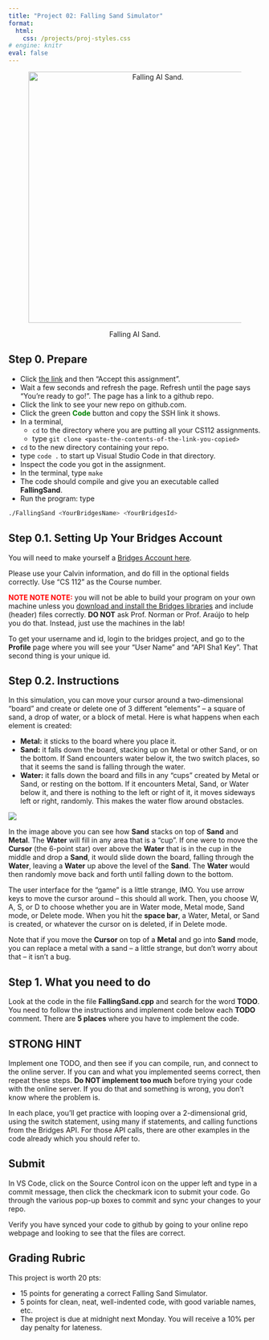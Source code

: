 ```yaml
---
title: "Project 02: Falling Sand Simulator"
format: 
  html:
    css: /projects/proj-styles.css
# engine: knitr
eval: false
---
```


<center><figure>

<img src="/images/projects/proj02-header.png" alt="Falling AI Sand." width="500"/>

<figcaption>Falling AI Sand.</figcaption>

</figure></center>

## Step 0. Prepare

-   Click [the link](){target="_blank"} and then "Accept this assignment".
-   Wait a few seconds and refresh the page. Refresh until the page says "You're ready to go!". The page has a link to a github repo.
-   Click the link to see your new repo on github.com.
-   Click the green [**Code**]{style="color:green;"} button and copy the SSH link it shows.
-   In a terminal,
    -   `cd` to the directory where you are putting all your CS112 assignments.
    -   type `git clone <paste-the-contents-of-the-link-you-copied>`
-   `cd` to the new directory containing your repo.
-   type `code .` to start up Visual Studio Code in that directory.
-   Inspect the code you got in the assignment.
-   In the terminal, type `make`
-   The code should compile and give you an executable called **FallingSand**.
-   Run the program: type 

```bash
./FallingSand <YourBridgesName> <YourBridgesId> 
```

## Step 0.1. Setting Up Your Bridges Account

You will need to make yourself a [Bridges Account here](http://bridges-cs.herokuapp.com/signup){target="_blank"}.

Please use your Calvin information, and do fill in the optional fields correctly. Use "CS 112" as the Course number.

:::{.callout-warning}
[**NOTE NOTE NOTE:**]{style="color:red;"} you will not be able to build your program on your own machine unless you [download and install the Bridges libraries](https://bridgesuncc.github.io/bridges_setup.html){target="_blank"} and include (header) files correctly. **DO NOT** ask Prof. Norman or Prof. Araújo to help you do that. Instead, just use the machines in the lab!
:::


To get your username and id, login to the bridges project, and go to the **Profile** page where you will see your "User Name" and "API Sha1 Key". That second thing is your unique id.

## Step 0.2. Instructions

In this simulation, you can move your cursor around a two-dimensional "board" and create or delete one of 3 different "elements" -- a square of sand, a drop of water, or a block of metal. Here is what happens when each element is created:

- **Metal:** it sticks to the board where you place it.
- **Sand:** it falls down the board, stacking up on Metal or other Sand, or on the bottom. If Sand encounters water below it, the two switch places, so that it seems the sand is falling through the water.
- **Water:** it falls down the board and fills in any "cups" created by Metal or Sand, or resting on the bottom. If it encounters Metal, Sand, or Water below it, and there is nothing to the left or right of it, it moves sideways left or right, randomly. This makes the water flow around obstacles.

![](/images/projects/proj02-falling-sand.png)

In the image above you can see how **Sand** stacks on top of **Sand** and **Metal**. The **Water** will fill in any area that is a "cup". If one were to move the **Cursor** (the 6-point star) over above the **Water** that is in the cup in the middle and drop a **Sand**, it would slide down the board, falling through the **Water**, leaving a **Water** up above the level of the **Sand**. The **Water** would then randomly move back and forth until falling down to the bottom.

The user interface for the "game" is a little strange, IMO. You use arrow keys to move the cursor around -- this should all work. Then, you choose W, A, S, or D to choose whether you are in Water mode, Metal mode, Sand mode, or Delete mode. When you hit the **space bar**, a Water, Metal, or Sand is created, or whatever the cursor on is deleted, if in Delete mode. 

Note that if you move the **Cursor** on top of a **Metal** and go into **Sand** mode, you can replace a metal with a sand -- a little strange, but don't worry about that -- it isn't a bug.

## Step 1. What you need to do

Look at the code in the file **FallingSand.cpp** and search for the word **TODO**. You need to follow the instructions and implement code below each **TODO** comment. There are **5 places** where you have to implement the code. 

:::{.callout-tip}
## STRONG HINT

Implement one TODO, and then see if you can compile, run, and connect to the online server. If you can and what you implemented seems correct, then repeat these steps. **Do NOT implement too much** before trying your code with the online server. If you do that and something is wrong, you don't know where the problem is.
:::

In each place, you'll get practice with looping over a 2-dimensional grid, using the switch statement, using many if statements, and calling functions from the Bridges API. For those API calls, there are other examples in the code already which you should refer to.

## Submit 

In VS Code, click on the Source Control icon on the upper left and type in a commit message, then click the checkmark icon to submit your code. Go through the various pop-up boxes to commit and sync your changes to your repo.

:::{.callout-warning}
Verify you have synced your code to github by going to your online repo webpage and looking to see that the files are correct.
:::


## Grading Rubric

This project is worth 20 pts:

- 15 points for generating a correct Falling Sand Simulator.
- 5 points for clean, neat, well-indented code, with good variable names, etc.
- The project is due at midnight next Monday. You will receive a 10% per day penalty for lateness.
